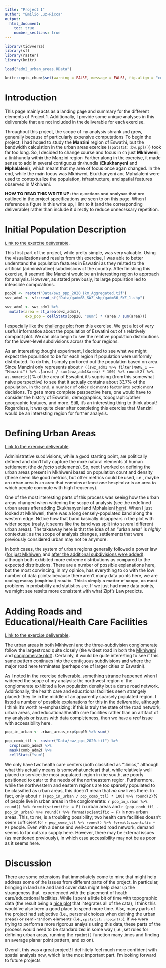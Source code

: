 ```yaml
---
title: "Project 1"
author: "Emilio Luz-Ricca"
output:
  html_document:
    toc: true
    number_sections: true
---
```


```r
library(tidyverse)
library(sf)
library(raster)
library(knitr)

load("adm2_urban_areas.RData")

knitr::opts_chunk$set(warning = FALSE, message = FALSE, fig.align = "center", echo = FALSE, out.width = "85%")
```

# Introduction

This page mainly acts as a landing page and summary for the different elements of Project 1. Additionally, I provide some unique analyses in this deliverable that are not included in the deliverable for each exercise.

Throughout this project, the scope of my analysis shrank and grew, generally because of particularly expensive computations. To begin the project, I had hoped to study the **Manzini** region of Eswatini, but the bandwidth calculation in the urban areas exercise (`spatstat::bw.ppl()`) took far too long. So, I decided to change course and focus in on just **Mkhiweni**, a tinkhundla within the Manzini region. Farther along in the exercise, it made sense to add in several contiguous tinkhundla (**Ekukhanyeni** and **Mphalaleni**), which meant that my area of focus once again changed. In the end, while the main focus was Mkhiweni, Ekukhanyeni and Mphalaleni were used to contextualize the population, infrastructure, and spatial features observed in Mkhiweni.

**HOW TO READ THIS WRITE UP:** the questions and analyses that are outlined in the project specifications are seen to on this page. When I reference a figure in this write up, I link to it (and the corresponding deliverable) rather than include it directly to reduce unnecessary repetition.

# Initial Population Description

[Link to the exercise deliverable](https://emiliolr.github.io/abm/population_description.html).

This first part of the project, while pretty simple, was very valuable. Using the visualizations and results from this exercise, I was able to better understand the population features in Eswatini as they related to the artificial (administrative) subdivisions of the country. After finishing this exercise, it seemed like Manzini would be an interesting region to approach for analysis. However, as stated previously, its large population led to infeasible computations.

```r
pop20 <- raster("Data/swz_ppp_2020_1km_Aggregated.tif")
swz_adm1 <- sf::read_sf("Data/gadm36_SWZ_shp/gadm36_SWZ_1.shp")

swz_adm1 <- swz_adm1 %>% 
  mutate(area = st_area(swz_adm1),
         exp_pop = cellStats(pop20, "sum") * (area / sum(area)))
```

I especially like the [challenge plot](https://emiliolr.github.io/abm/population_description.html#a-challenge) from this exercise. We get a lot of very useful information about the population of Eswatini out of a relatively compact plot. We can also begin to see the relative population distributions for the lower-level subdivisions across the four regions. 

As an interesting thought experiment, I decided to see what we might expect the population to be for each region if population were uniformly distributed. To do this, I simply portioned out the population based on area. Since Manzini only represents about `r ((swz_adm1 %>% filter(NAME_1 == "Manzini") %>% .$area) / sum(swz_adm1$area) * 100) %>% round(2) %>% as.numeric()`% of the area of Eswatini, it's suprising (from this somewhat naive perspective) to see that it actually contains about 33.7% of the population. In the end, a number of other elements factor into settlement decisions. To get a more complete perspective here, one would have to consider the history of Eswatini, demographics, topographic/other geographic features, and more. Still, it's an interesting thing to think about! Regardless, it was quite clear after completing this exercise that Manzini would be an interesting region for further analysis.

# Defining Urban Areas

[Link to the exercise deliverable](https://emiliolr.github.io/abm/description_of_settlements.html).

Administrative subdivisions, while a good starting point, are politically defined and don't fully capture the more natural elements of human settlement (the _de facto_ settlements). So, next I worked on defining the urban areas present in Mkhiweni based on population count and density (these seem like good metrics, but other metrics could be used, i.e., maybe an urban area is an area that contains at least one hospital or is an area to which people commute with high frequency).

One of the most interesting parts of this process was seeing how the urban areas changed when widening the scope of analysis (see the redefined urban areas after adding Ekukhanyeni and Mphalaleni [here](https://emiliolr.github.io/abm/roads_and_healthcare.html#adding-in-additional-tinkhundla)). When I just looked at Mkhiweni, there was a long densely-populated band along the western edge. Notice how that band basically disappears in the plot with wider scope (really, it seems like the band was split into several different urban areas). The takeaway here is that the idea of an "urban area" is _highly_ contextual: as the scope of analysis changes, settlements that were previously considered urban may not be anymore.

In both cases, the system of urban regions generally followed a power law ([for just Mkhiweni](https://emiliolr.github.io/abm/description_of_settlements.html#a-challenge-zipfs-law) and [after the additional subdivisions were added](https://emiliolr.github.io/abm/roads_and_healthcare.html#zipfs-law-revisited)), although both exhibited more extreme distributions as compared to the expected distributions. There are a number of possible explanations here, but the most convincing, in my opinion, has everything to do with the low number of data points: because there aren't many data points here, we are seeing messy (empirical) results. This is simply a matter of scope, as most problems in probability and statistics are. If we just had more data points, we might see results more consistent with what Zipf's Law predicts.

# Adding Roads and Educational/Health Care Facilities

[Link to the exercise deliverable](https://emiliolr.github.io/abm/roads_and_healthcare.html).

The urban areas in both Mkhiweni and the three-subdivision conglomerate follow the largest road quite closely (the widest road in both the [Mkhiweni](https://emiliolr.github.io/abm/roads_and_healthcare.html#adding-road-networks) and [conglomerate plot](https://emiliolr.github.io/abm/roads_and_healthcare.html#re-inspecting-the-road-network-health-care-facilities-and-educational-facilities)). Certainly, it would be quite interesting to see if this same pattern continues into the contiguous subdivisions and where the major road here terminates (perhaps one of larger cities of Eswatini).

As I noted in the exercise deliverable, something strange happened when I widened the scope of my analysis: the northwest region of the conglomerate exhibited a low population density but a dense road network. Additionally, the health care and educational facilities seem strangely placed: they lie in the middle of an apparently sparsely populated region. I listed a number of possible explanations for this in the deliverable, although I think it's worth re-emphasizing: if this is truly the state of the road network, urban areas, and educational/health care facilities rather than an artifact of my analysis or issues with data completeness, then we have a _real_ issue with accessibility here. 

```r
pop_in_urban <- urban_areas_exp$pop20 %>% sum()

pop_comb_ttl <- raster("Data/swz_ppp_2020.tif") %>% 
  crop(comb_adm2) %>% 
  mask(comb_adm2) %>% 
  cellStats("sum")
```

We only have two health care centers (both classified as "clinics," although what this actually means is somewhat unclear) that, while relatively well placed to service the most populated region in the south, are poorly positioned to cater to the needs of the northeastern region. Furthermore, while the northwestern and eastern regions are too sparsely populated to be classified as urban areas, this doesn't mean that _no one_ lives there. In fact, only about `r ((pop_in_urban / pop_comb_ttl) * 100) %>% round(2)`% of people live in urban areas in the conglomerate: `r pop_in_urban %>% round() %>% format(scientific = F)` in urban areas and `r (pop_comb_ttl - pop_in_urban) %>% round() %>% format(scientific = F)` in non-urban areas. This, to me, is a troubling possibility; two health care facilities doesn't seem sufficient for `r pop_comb_ttl %>% round() %>% format(scientific = F)` people. Even with a dense and well-connected road network, demand seems to far outstrip supply here. However, there may be external issues (as mentioned previously), in which case accessibility may not be as poor as it seems here.

# Discussion

There are some extensions that immediately come to mind that might help address some of the issues from different parts of the project. In particular, bringing in land use and land cover data might help clear up the strangeness that I experienced with the placement of health care/educational facilities. While I spent a little bit of time with topographic data (the result being a [nice plot](https://emiliolr.github.io/abm/roads_and_healthcare.html#adding-topographic-information-into-the-mix) that integrates all of the data), I think this would've also been a good place to spend more time. Also, many parts of the project had subjective (i.e., personal choices when defining the urban areas) or semi-random elements (i.e., `spatstat::rpoint()`). If we were trying to perform a more rigorous analysis using this data, these parts of the process would need to be standardized in some way (i.e., set rules for defining urban areas, running the `rpoint()` function many times and finding an average planar point pattern, and so on).

Overall, this was a great project! I definitely feel much more confident with spatial analysis now, which is the most important part. I'm looking forward to future projects!